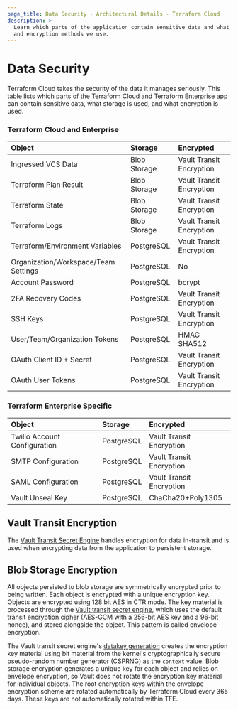 ```yaml
---
page_title: Data Security - Architectural Details - Terraform Cloud
description: >-
  Learn which parts of the application contain sensitive data and what storage
  and encryption methods we use.
---
```


# Data Security

Terraform Cloud takes the security of the data it manages
seriously. This table lists which parts of the Terraform Cloud and Terraform Enterprise app can contain sensitive data, what storage is used, and what encryption is used.

### Terraform Cloud and Enterprise

| Object                               | Storage      | Encrypted                |
| :----------------------------------- | :----------- | :----------------------- |
| Ingressed VCS Data                   | Blob Storage | Vault Transit Encryption |
| Terraform Plan Result                | Blob Storage | Vault Transit Encryption |
| Terraform State                      | Blob Storage | Vault Transit Encryption |
| Terraform Logs                       | Blob Storage | Vault Transit Encryption |
| Terraform/Environment Variables      | PostgreSQL   | Vault Transit Encryption |
| Organization/Workspace/Team Settings | PostgreSQL   | No                       |
| Account Password                     | PostgreSQL   | bcrypt                   |
| 2FA Recovery Codes                   | PostgreSQL   | Vault Transit Encryption |
| SSH Keys                             | PostgreSQL   | Vault Transit Encryption |
| User/Team/Organization Tokens        | PostgreSQL   | HMAC SHA512              |
| OAuth Client ID + Secret             | PostgreSQL   | Vault Transit Encryption |
| OAuth User Tokens                    | PostgreSQL   | Vault Transit Encryption |

### Terraform Enterprise Specific

| Object                       | Storage    | Encrypted                |
| :--------------------------- | :--------- | :----------------------- |
| Twilio Account Configuration | PostgreSQL | Vault Transit Encryption |
| SMTP Configuration           | PostgreSQL | Vault Transit Encryption |
| SAML Configuration           | PostgreSQL | Vault Transit Encryption |
| Vault Unseal Key             | PostgreSQL | ChaCha20+Poly1305        |

## Vault Transit Encryption

The [Vault Transit Secret Engine](https://developer.hashicorp.com/vault/docs/secrets/transit)
handles encryption for data in-transit and is used when encrypting data from the
application to persistent storage.

## Blob Storage Encryption

All objects persisted to blob storage are symmetrically encrypted prior to being
written. Each object is encrypted with a unique encryption key. Objects are
encrypted using 128 bit AES in CTR mode. The key material is processed
through the [Vault transit secret engine](https://developer.hashicorp.com/vault/docs/secrets/transit),
which uses the default transit encryption cipher (AES-GCM with a 256-bit AES key
and a 96-bit nonce), and stored alongside the object. This pattern is called envelope encryption.

The Vault transit secret engine's
[datakey generation](https://developer.hashicorp.com/vault/api-docs/secret/transit#generate-data-key) creates the encryption key material using bit material from the kernel's cryptographically secure pseudo-random
number generator (CSPRNG) as the `context` value. Blob storage encryption generates a unique key for each object and relies on envelope encryption, so Vault does not rotate the encryption key material for individual objects. The root encryption keys within the envelope encryption scheme are rotated automatically by Terraform Cloud every 365 days. These keys are not automatically rotated within TFE.
